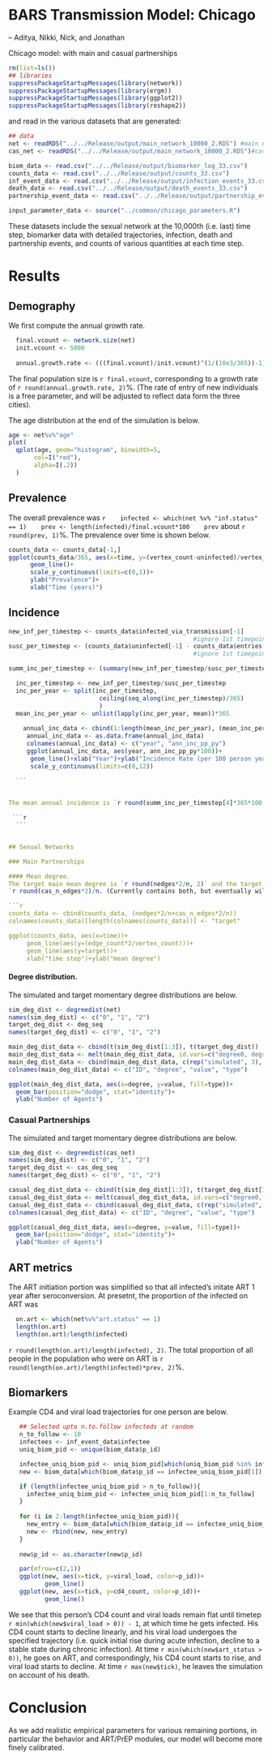 BARS Transmission Model: Chicago 
========================================================
-- Aditya, Nikki, Nick, and Jonathan 

Chicago model: with main and casual partnerships

```r
rm(list=ls())
## libraries
suppressPackageStartupMessages(library(network))
suppressPackageStartupMessages(library(ergm))
suppressPackageStartupMessages(library(ggplot2))
suppressPackageStartupMessages(library(reshape2))
```
and read in the various datasets that are generated:

```r
## data
net <- readRDS("../../Release/output/main_network_10000_2.RDS") #main network at the end
cas_net <- readRDS("../../Release/output/main_network_10000_2.RDS")#casual network at the end

biom_data <- read.csv("../../Release/output/biomarker_log_33.csv")
counts_data <- read.csv("../../Release/output/counts_33.csv")
inf_event_data <- read.csv("../../Release/output/infection_events_33.csv")
death_data <- read.csv("../../Release/output/death_events_33.csv")
partnership_event_data <- read.csv("../../Release/output/partnership_events_33.csv")

input_parameter_data <- source("../common/chicago_parameters.R")
```

These datasets include the sexual network at the 10,000th (i.e. last) time step, biomarker data with detailed trajectories, infection, death and partnership events, and counts of various quantities at each time step.

# Results
## Demography
We first compute the annual growth rate.  

```r
  final.vcount <- network.size(net)
  init.vcount <- 5000
  
  annual.growth.rate <- (((final.vcount)/init.vcount)^(1/(10e3/365))-1)*100 #log scale
```
The final population size is `r final.vcount`, corresponding to a growth rate of 
`r round(annual.growth.rate, 2)`%. (The rate of entry of new individuals is a free parameter, and will be adjusted to reflect data form the three cities). 

The age distribution at the end of the simulation is below.


```r
age <- net%v%"age"
plot(
  qplot(age, geom="histogram", binwidth=5, 
       col=I("red"), 
       alpha=I(.2))
  )
```

## Prevalence
   The overall prevalence was 
   ```r
   infected <- which(net %v% "inf.status" == 1)
   prev <- length(infected)/final.vcount*100
   prev
   ```
  about `r round(prev, 1)`%.  The prevalence over time is shown below.
  
   ```r
   counts_data <- counts_data[-1,]
   ggplot(counts_data/365, aes(x=time, y=(vertex_count-uninfected)/vertex_count))+
         geom_line()+
         scale_y_continuous(limits=c(0,1))+
         ylab("Prevalence")+
         xlab("Time (years)")
   ```
   
## Incidence
   ```r
   new_inf_per_timestep <- counts_data$infected_via_transmission[-1] 
                                                      #ignore 1st timepoint
   susc_per_timestep <- (counts_data$uninfected[-1] - counts_data$entries[-1])
                                                      #ignore 1st timepoint

   summ_inc_per_timestep <- (summary(new_inf_per_timestep/susc_per_timestep))
   
     inc_per_timestep <- new_inf_per_timestep/susc_per_timestep
     inc_per_year <- split(inc_per_timestep, 
                            ceiling(seq_along(inc_per_timestep)/365)
                            )
     mean_inc_per_year <- unlist(lapply(inc_per_year, mean))*365
     
       annual_inc_data <- cbind(1:length(mean_inc_per_year), (mean_inc_per_year))
        annual_inc_data <- as.data.frame(annual_inc_data)                                
        colnames(annual_inc_data) <- c("year", "ann_inc_pp_py")
        ggplot(annual_inc_data, aes(year, ann_inc_pp_py*100))+
         geom_line()+xlab("Year")+ylab("Incidence Rate (per 100 person years)")+
         scale_y_continuous(limits=c(0,12))
     
     ```

  
  The mean annual incidence is `r round(summ_inc_per_timestep[4]*365*100, 2)`%, and the annual incidence rates over the course of the simulation are shown above.

    ```r

     ```
  
  
## Sexual Networks

### Main Partnerships

#### Mean degree. 
The target main mean degree is `r round(nedges*2/n, 2)` and the target casual mean degree is
`r round(cas_n_edges*2)/n. (Currently contains both, but eventually will contain only 1).

```r
   counts_data <- cbind(counts_data, (nedges*2/n+cas_n_edges*2/n))
   colnames(counts_data)[length(colnames(counts_data))] <- "target"
   
  ggplot(counts_data, aes(x=time))+
        geom_line(aes(y=(edge_count*2/vertex_count)))+
        geom_line(aes(y=target))+
        xlab("time step")+ylab("mean degree")
```

#### Degree distribution.
The simulated and target momentary degree distributions are below.
```r
sim_deg_dist <- degreedist(net)
names(sim_deg_dist) <- c("0", "1", "2")
target_deg_dist <- deg_seq
names(target_deg_dist) <- c("0", "1", "2")

main_deg_dist_data <- cbind(t(sim_deg_dist[1:3]), t(target_deg_dist))
main_deg_dist_data <- melt(main_deg_dist_data, id.vars=c("degree0, degree1, degree2"))
main_deg_dist_data <- cbind(main_deg_dist_data, c(rep("simulated", 3), rep("target", 3)))
colnames(main_deg_dist_data) <- c("ID", "degree", "value", "type")

ggplot(main_deg_dist_data, aes(x=degree, y=value, fill=type))+
  geom_bar(position="dodge", stat="identity")+
  ylab("Number of Agents")

```

### Casual Partnerships
The simulated and target momentary degree distributions are below.

```r
sim_deg_dist <- degreedist(cas_net)
names(sim_deg_dist) <- c("0", "1", "2")
target_deg_dist <- cas_deg_seq
names(target_deg_dist) <- c("0", "1", "2")

casual_deg_dist_data <- cbind(t(sim_deg_dist[1:3]), t(target_deg_dist[1:3]))
casual_deg_dist_data <- melt(casual_deg_dist_data, id.vars=c("degree0, degree1, degree2"))
casual_deg_dist_data <- cbind(casual_deg_dist_data, c(rep("simulated", 3), rep("target", 3)))
colnames(casual_deg_dist_data) <- c("ID", "degree", "value", "type")

ggplot(casual_deg_dist_data, aes(x=degree, y=value, fill=type))+
  geom_bar(position="dodge", stat="identity")+
  ylab("Number of Agents")

```
   
## ART metrics

The ART initiation portion was simplified so that all infected's initate ART 1 year after seroconversion. At presetnt, the proportion of the infected on ART was

```r
  on.art <- which(net%v%"art.status" == 1)
  length(on.art)
  length(on.art)/length(infected)
```

`r round(length(on.art)/length(infected), 2)`. The total proportion of all people in the population who were on ART is `r round(length(on.art)/length(infected)*prev, 2)`%.

## Biomarkers

Example CD4 and viral load trajectories for one person are below.

```r
   ## Selected upto n.to.follow infecteds at random
   n_to_follow <- 10
   infectees <- inf_event_data$infectee
   uniq_biom_pid <- unique(biom_data$p_id)

   infectee_uniq_biom_pid <- uniq_biom_pid[which(uniq_biom_pid %in% infectees)]
   new <- biom_data[which(biom_data$p_id == infectee_uniq_biom_pid[1]),]

   if (length(infectee_uniq_biom_pid > n_to_follow)){
     infectee_uniq_biom_pid <- infectee_uniq_biom_pid[1:n_to_follow]
   }
   
   for (i in 2:length(infectee_uniq_biom_pid)){
     new_entry <- biom_data[which(biom_data$p_id == infectee_uniq_biom_pid[i]),]
     new <- rbind(new, new_entry)
   }
   
   new$p_id <- as.character(new$p_id)

   par(mfrow=c(2,1))
   ggplot(new, aes(x=tick, y=viral_load, color=p_id))+
          geom_line()
   ggplot(new, aes(x=tick, y=cd4_count, color=p_id))+
          geom_line()

```

We see that this person's CD4 count and viral loads remain flat until timetep `r min(which(new$viral_load > 0)) - 1`, at which time he gets infected. His CD4 count starts to decline linearly, and his viral load undergoes the specified trajectory (i.e. quick initial rise during acute infection, decline to a stable state during chronic infection). At time 
`r min(which(new$art_status > 0))`, he goes on ART, and correspondingly, his CD4 count starts to rise, and viral load starts to decline. At time `r max(new$tick)`, he leaves the simulation on account of his death.

# Conclusion
As we add realistic empirical parameters for various remaining portions, in particular the behavior and ART/PrEP modules, our model will become more finely calibrated.
